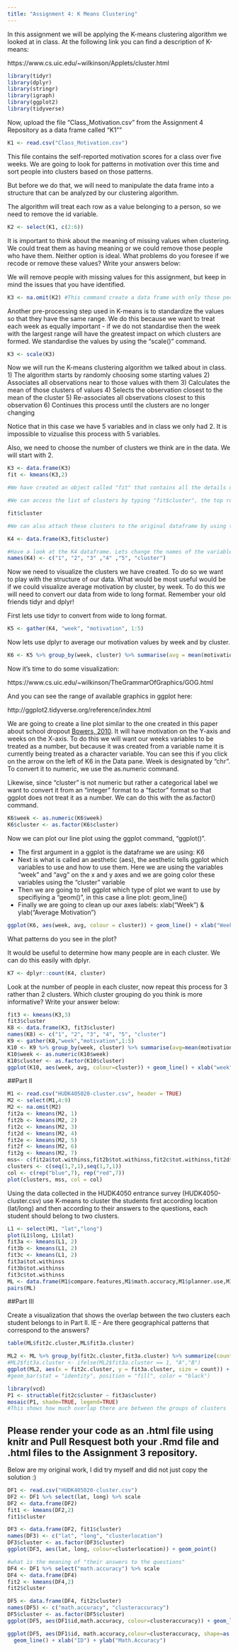 ```yaml
---
title: "Assignment 4: K Means Clustering"
---
```


In this assignment we will be applying the K-means clustering algorithm we looked at in class. At the following link you can find a description of K-means:

https://www.cs.uic.edu/~wilkinson/Applets/cluster.html


```r
library(tidyr)
library(dplyr)
library(stringr)
library(igraph)
library(ggplot2)
library(tidyverse)
```

Now, upload the file "Class_Motivation.csv" from the Assignment 4 Repository as a data frame called "K1""
```r

K1 <- read.csv("Class_Motivation.csv")

```

This file contains the self-reported motivation scores for a class over five weeks. We are going to look for patterns in motivation over this time and sort people into clusters based on those patterns.

But before we do that, we will need to manipulate the data frame into a structure that can be analyzed by our clustering algorithm.

The algorithm will treat each row as a value belonging to a person, so we need to remove the id variable.

```r
K2 <- select(K1, c(2:6))

```

It is important to think about the meaning of missing values when clustering. We could treat them as having meaning or we could remove those people who have them. Neither option is ideal. What problems do you foresee if we recode or remove these values? Write your answers below:



We will remove people with missing values for this assignment, but keep in mind the issues that you have identified.


```r

K3 <- na.omit(K2) #This command create a data frame with only those people with no missing values. It "omits" all rows with missing values, also known as a "listwise deletion". EG - It runs down the list deleting rows as it goes.

```

Another pre-processing step used in K-means is to standardize the values so that they have the same range. We do this because we want to treat each week as equally important - if we do not standardise then the week with the largest range will have the greatest impact on which clusters are formed. We standardise the values by using the "scale()" command.

```r

K3 <- scale(K3)

```


Now we will run the K-means clustering algorithm we talked about in class. 
1) The algorithm starts by randomly choosing some starting values 
2) Associates all observations near to those values with them
3) Calculates the mean of those clusters of values
4) Selects the observation closest to the mean of the cluster
5) Re-associates all observations closest to this observation
6) Continues this process until the clusters are no longer changing

Notice that in this case we have 5 variables and in class we only had 2. It is impossible to vizualise this process with 5 variables.

Also, we need to choose the number of clusters we think are in the data. We will start with 2.

```r
K3 <- data.frame(K3)
fit <- kmeans(K3,2)

#We have created an object called "fit" that contains all the details of our clustering including which observations belong to each cluster.

#We can access the list of clusters by typing "fit$cluster", the top row corresponds to the original order the rows were in. Notice we have deleted some rows.

fit$cluster

#We can also attach these clusters to the original dataframe by using the "data.frame" command to create a new data frame called K4.

K4 <- data.frame(K3,fit$cluster)

#Have a look at the K4 dataframe. Lets change the names of the variables to make it more convenient with the names() command.
names(K4) <- c("1", "2", "3" ,"4" ,"5", "cluster")


```

Now we need to visualize the clusters we have created. To do so we want to play with the structure of our data. What would be most useful would be if we could visualize average motivation by cluster, by week. To do this we will need to convert our data from wide to long format. Remember your old friends tidyr and dplyr!

First lets use tidyr to convert from wide to long format.
```r

K5 <- gather(K4, "week", "motivation", 1:5)
```

Now lets use dplyr to average our motivation values by week and by cluster.

```r

K6 <- K5 %>% group_by(week, cluster) %>% summarise(avg = mean(motivation))

```

Now it's time to do some visualization: 

https://www.cs.uic.edu/~wilkinson/TheGrammarOfGraphics/GOG.html

And you can see the range of available graphics in ggplot here:

http://ggplot2.tidyverse.org/reference/index.html

We are going to create a line plot similar to the one created in this paper about school dropout [Bowers, 2010](http://pareonline.net/pdf/v15n7.pdf). It will have motivation on the Y-axis and weeks on the X-axis. To do this we will want our weeks variables to be treated as a number, but because it was created from a variable name it is currently being treated as a character variable. You can see this if you click on the arrow on the left of K6 in the Data pane. Week is designated by "chr". To convert it to numeric, we use the as.numeric command. 

Likewise, since "cluster" is not numeric but rather a categorical label we want to convert it from an "integer" format to a "factor" format so that ggplot does not treat it as a number. We can do this with the as.factor() command.

```r

K6$week <- as.numeric(K6$week)
K6$cluster <- as.factor(K6$cluster)

```

Now we can plot our line plot using the ggplot command, "ggplot()".

- The first argument in a ggplot is the dataframe we are using: K6
- Next is what is called an aesthetic (aes), the aesthetic tells ggplot which variables to use and how to use them. Here we are using the variables "week" and "avg" on the x and y axes and we are going color these variables using the "cluster" variable
- Then we are going to tell ggplot which type of plot we want to use by specifiying a "geom()", in this case a line plot: geom_line()
- Finally we are going to clean up our axes labels: xlab("Week") & ylab("Average Motivation")

```r

ggplot(K6, aes(week, avg, colour = cluster)) + geom_line() + xlab("Week") + ylab("Average Motivation")

```

What patterns do you see in the plot?



It would be useful to determine how many people are in each cluster. We can do this easily with dplyr.

```r
K7 <- dplyr::count(K4, cluster)
```

Look at the number of people in each cluster, now repeat this process for 3 rather than 2 clusters. Which cluster grouping do you think is more informative? Write your answer below:
```r
fit3 <- kmeans(K3,3)
fit3$cluster
K8 <- data.frame(K3, fit3$cluster)
names(K8) <- c("1", "2", "3", "4", "5", "cluster")
K9 <- gather(K8,"week","motivation",1:5)
K10 <- K9 %>% group_by(week, cluster) %>% summarise(avg=mean(motivation))
K10$week <- as.numeric(K10$week)
K10$cluster <- as.factor(K10$cluster)
ggplot(K10, aes(week, avg, colour=cluster)) + geom_line() + xlab("week") + ylab("Average Motivation")

```

##Part II
```r
M1 <- read.csv("HUDK405020-cluster.csv", header = TRUE)
M2 <- select(M1,4:9)
M2 <- na.omit(M2)
fit2a <- kmeans(M2, 1)
fit2b <- kmeans(M2, 2)
fit2c <- kmeans(M2, 3)
fit2d <- kmeans(M2, 4)
fit2e <- kmeans(M2, 5)
fit2f <- kmeans(M2, 6)
fit2g <- kmeans(M2, 7)
mss<- c(fit2a$tot.withinss,fit2b$tot.withinss,fit2c$tot.withinss,fit2d$tot.withinss,fit2e$tot.withinss,fit2f$tot.withinss,fit2g$tot.withinss,fit2a$betweenss,fit2b$betweenss,fit2c$betweenss,fit2d$betweenss,fit2e$betweenss,fit2f$betweenss,fit2g$betweenss)
clusters <- c(seq(1,7,1),seq(1,7,1))
col <- c(rep("blue",7), rep("red",7))
plot(clusters, mss, col = col)
```

Using the data collected in the HUDK4050 entrance survey (HUDK4050-cluster.csv) use K-means to cluster the students first according location (lat/long) and then according to their answers to the questions, each student should belong to two clusters.
```r
L1 <- select(M1, "lat","long")
plot(L1$long, L1$lat)
fit3a <- kmeans(L1, 2)
fit3b <- kmeans(L1, 2)
fit3c <- kmeans(L1, 2)
fit3a$tot.withinss
fit3b$tot.withinss
fit3c$tot.withinss
ML <- data.frame(M1$compare.features,M1$math.accuracy,M1$planner.use,M1$enjoy.discuss,M1$enjoy.group,M1$meet.deadline, fit2c$cluster, M1$lat,M1$long, fit3a$cluster)   #Combine everything together
pairs(ML)


```

##Part III

Create a visualization that shows the overlap between the two clusters each student belongs to in Part II. IE - Are there geographical patterns that correspond to the answers? 

```r
table(ML$fit2c.cluster,ML$fit3a.cluster)

ML2 <- ML %>% group_by(fit2c.cluster,fit3a.cluster) %>% summarize(count = n())
#ML2$fit3a.cluster <- ifelse(ML2$fit3a.cluster == 1, "A","B")
ggplot(ML2, aes(x = fit2c.cluster, y = fit3a.cluster, size = count)) + geom_point()
#geom_bar(stat = "identity", position = "fill", color = "black")

library(vcd)
P1 <- structable(fit2c$cluster ~ fit3a$cluster)
mosaic(P1, shade=TRUE, legend=TRUE) 
#This shows how much overlap there are between the groups of clusters
```
## Please render your code as an .html file using knitr and Pull Resquest both your .Rmd file and .html files to the Assignment 3 repository.










Below are my original work, I did try myself and did not just copy the solution :)
```r
DF1 <- read.csv("HUDK405020-cluster.csv")
DF2 <- DF1 %>% select(lat, long) %>% scale
DF2 <- data.frame(DF2)
fit1 <- kmeans(DF2,2)
fit1$cluster

DF3 <- data.frame(DF2, fit1$cluster)
names(DF3) <- c("lat", "long", "clusterlocation")
DF3$cluster <- as.factor(DF3$cluster)
ggplot(DF3, aes(lat, long, colour=clusterlocation)) + geom_point()
```
```r
#what is the meaning of "their answers to the questions"
DF4 <- DF1 %>% select("math.accuracy") %>% scale
DF4 <- data.frame(DF4)
fit2 <- kmeans(DF4,2)
fit2$cluster

DF5 <- data.frame(DF4, fit2$cluster)
names(DF5) <- c("math.accuracy", "clusteraccuracy")
DF5$cluster <- as.factor(DF5$cluster)
ggplot(DF5, aes(DF1$id,math.accuracy, colour=clusteraccuracy)) + geom_line()
```
```r
ggplot(DF5, aes(DF1$id, math.accuracy,colour=clusteraccuracy, shape=as.factor(DF3$clusterlocation))) + 
  geom_line() + xlab("ID") + ylab("Math.Accuracy")
```

